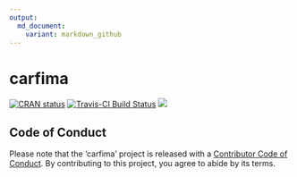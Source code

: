 ```yaml
---
output:
  md_document:
    variant: markdown_github
---
```


# carfima
[![CRAN status](https://www.r-pkg.org/badges/version/carfima?color=green)](https://cran.r-project.org/package=carfima)
[![Travis-CI Build Status](https://travis-ci.org/kisungyou/carfima.svg?branch=master)](https://travis-ci.org/kisungyou/carfima)
[![](https://cranlogs.r-pkg.org/badges/carfima)](https://cran.r-project.org/package=carfima)


## Code of Conduct
Please note that the 'carfima' project is released with a [Contributor Code of Conduct](CODE_OF_CONDUCT.md). By contributing to this project, you agree to abide by its terms.